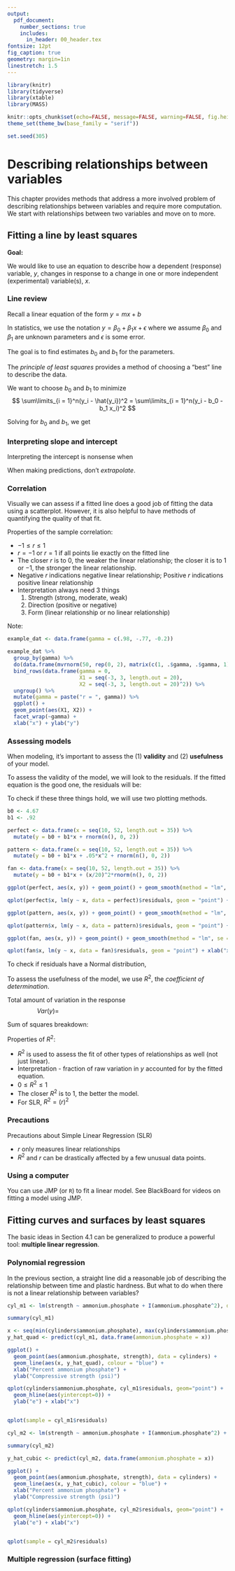 ```yaml
---
output: 
  pdf_document:
    number_sections: true
    includes:
      in_header: 00_header.tex
fontsize: 12pt
fig_caption: true
geometry: margin=1in
linestretch: 1.5
---
```


```r
library(knitr)
library(tidyverse)
library(xtable)
library(MASS)

knitr::opts_chunk$set(echo=FALSE, message=FALSE, warning=FALSE, fig.height = 2)
theme_set(theme_bw(base_family = "serif"))

set.seed(305)
```

\setcounter{section}{3}

# Describing relationships between variables

This chapter provides methods that address a more involved problem of describing relationships between variables and require more computation. We start with relationships between two variables and move on to more.

## Fitting a line by least squares

**Goal:**

\vspace{.2in}

We would like to use an equation to describe how a dependent (response) variable, $y$, changes in response to a change in one or more independent (experimental) variable(s), $x$.

### Line review 

Recall a linear equation of the form $y = mx + b$

\vspace{.25in}

In statistics, we use the notation $y = \beta_0 + \beta_1 x + \epsilon$ where we assume $\beta_0$ and $\beta_1$ are unknown parameters and $\epsilon$ is some error.

\vspace{.25in}

The goal is to find estimates $b_0$ and $b_1$ for the parameters.

\vspace{.25in}

\begin{ex}[Plastic hardness]
Eight batches of plastic are made. From each batch one test item is molded and its hardness, $y$, is measured at time $x$. The following are the 8 measurements and times:

\vspace{.2in}

```r
hardness <- data.frame(time = c(32, 72, 64, 48, 16, 40, 80, 56),
                      hardness = c(230, 323, 298, 255, 199, 248, 359, 305))

print(xtable(t(hardness), digits = 0), include.colnames = FALSE, comment = FALSE)

```
\newpage
~\\
\vspace{4in}

How do we find an equation for the line that best fits the data?

\vspace{2.5in}

\end{ex}

\begin{df}
A \emph{residual} is the vertical distance between the actual data point and a fitted line, $e = y - \hat{y}$.
\end{df}

\newpage

The *principle of least squares* provides a method of choosing a "best" line to describe the data.

\begin{df}
To apply the \emph{principle of least squares} in the fitting of an equation for $y$ to an $n$-point data set, values of the equation parameters are chosen to minimize
$$
\sum\limits_{i = 1}^n(y_i - \hat{y_i})^2
$$
where $y_1, y_2, \dots, y_n$ are the observed responses and $\hat{y}_1, \hat{y}_2, \dots, \hat{y}_n$ are corresponding responses predicted or fitted by the equation.
\end{df}

\vspace{.1in}

We want to choose $b_0$ and $b_1$ to minimize
$$
\sum\limits_{i = 1}^n(y_i - \hat{y_i})^2 = \sum\limits_{i = 1}^n(y_i - b_0 - b_1 x_i)^2
$$

\newpage

Solving for $b_0$ and $b_1$, we get
\vspace{-.5in}
\begin{align*}
b_0 &= \overline{y} - b_1 \overline{x} \\
b_1 &= \frac{\sum(x_i - \overline{x})(y_i - \overline{x})}{\sum(x_i - \overline{x})^2} = \frac{\sum x_i y_i - \frac{1}{n}\sum x_i \sum y_i}{\sum x_i^2 - \frac{1}{n}(\sum x_i)^2}
\end{align*}

\vspace{.1in}

\begin{ex}[Plastic hardness, cont'd]
Compute the least squares line for the data in Example 4.1.

```r
hardness %>%
  rename(x = time,
         y = hardness) %>%
  mutate(`$xy$` = x*y,
         `$x^2$` = x^2,
         `$y^2$` = y^2) %>%
  rename(`$x$` = x,
         `$y$` = y) %>%
  xtable(digits = 0) %>%
  print(include.rownames = FALSE, sanitize.colnames.function = identity)
```

\newpage
\end{ex}

### Interpreting slope and intercept

\begin{itemize}
\itemsep .25in
\item Slope:
\item Intercept
\end{itemize}

\vspace{.2in}

Interpreting the intercept is nonsense when

\vspace{2in}

\begin{ex}[Plastic hardness, cont'd]
Interpret the coefficients in the plastic hardness example. Is the interpretation of the intercept reasonable?

\newpage
\end{ex}

When making predictions, don't *extrapolate*.

\vspace{.1in}
\begin{df}
\emph{Extrapolation} is when a value of $x$ beyond the range of our actual observations is used to find a predicted value for $y$. We don't know the behavior of the line beyond our collected data.
\end{df}

\vspace{.1in}

\begin{df}
\emph{Interpolation} is when a value of $x$ within the range of our observations is used to find a predicted value for $y$.
\end{df}

\vspace{2in}

### Correlation

Visually we can assess if a fitted line does a good job of fitting the data using a scatterplot. However, it is also helpful to have methods of quantifying the quality of that fit.

\vspace{.1in}
\begin{df}
\emph{Correlation} gives the strength and direction of the linear relationship between two variables.
\end{df}

\vspace{.1in}
\begin{df}
The \emph{sample correlation} between $x$ and $y$ in a sample of $n$ data points $(x_i, y_i)$ is

$$
r = \frac{\sum(x_i - \overline{x})(y_i - \overline{y})}{\sqrt{\sum(x_i - \overline{x})^2\sum(y_i - \overline{y})^2}} = \frac{\sum x_i y_i - \frac{1}{n}\sum x_i \sum y_i}{\sqrt{\sum x_i^2 - \frac{1}{n}(\sum x_i)^2}\sqrt{\sum y_i^2 - \frac{1}{n}(\sum y_i)^2}}
$$
\end{df}

\newpage
Properties of the sample correlation:

- $-1 \le r \le 1$
- $r = -1$ or $r = 1$ if all points lie exactly on the fitted line
- The closer $r$ is to $0$, the weaker the linear relationship; the closer it is to $1$ or $-1$, the stronger the linear relationship.
- Negative $r$ indications negative linear relationship; Positive $r$ indications positive linear relationship
- Interpretation always need 3 things
    1. Strength (strong, moderate, weak)
    2. Direction (positive or negative)
    3. Form (linear relationship or no linear relationship)
    
Note:

\newpage

```r
example_dat <- data.frame(gamma = c(.98, -.77, -0.2))

example_dat %>%
  group_by(gamma) %>%
  do(data.frame(mvrnorm(50, rep(0, 2), matrix(c(1, .$gamma, .$gamma, 1), nrow=2)))) %>%
  bind_rows(data.frame(gamma = 0, 
                       X1 = seq(-3, 3, length.out = 20), 
                       X2 = seq(-3, 3, length.out = 20)^2)) %>%
  ungroup() %>%
  mutate(gamma = paste("r = ", gamma)) %>%
  ggplot() +
  geom_point(aes(X1, X2)) +
  facet_wrap(~gamma) +
  xlab("x") + ylab("y")
```

\begin{ex}[Plastic hardness, cont'd]
Compute and interpret the sample correlation for the plastic hardness example. Recall, 
$$
\sum x = 408, \sum y = 2217, \sum xy = 120832, \sum x^2 = 24000, \sum y^2 = 634069
$$
\newpage
\end{ex}

### Assessing models

When modeling, it's important to assess the (1) **validity** and (2) **usefulness** of your model.

To assess the validity of the model, we will look to the residuals. If the fitted equation is the good one, the residuals will be:

\begin{enumerate}
\itemsep .25in
\item
\item
\item
\end{enumerate}

\vspace{.2in}

To check if these three things hold, we will use two plotting methods.

\vspace{.2in}

\begin{df}
A \emph{residual plot} is a plot of the residuals, $e = y - \hat{y}$ vs. $x$ (or $\hat{y}$ in the case of multiple regression, Section 4.2).
\end{df}

\newpage
```r
b0 <- 4.67
b1 <- .92

perfect <- data.frame(x = seq(10, 52, length.out = 35)) %>%
  mutate(y = b0 + b1*x + rnorm(n(), 0, 2))

pattern <- data.frame(x = seq(10, 52, length.out = 35)) %>%
  mutate(y = b0 + b1*x + .05*x^2 + rnorm(n(), 0, 2))

fan <- data.frame(x = seq(10, 52, length.out = 35)) %>%
  mutate(y = b0 + b1*x + (x/20)^2*rnorm(n(), 0, 2))

ggplot(perfect, aes(x, y)) + geom_point() + geom_smooth(method = "lm", se = FALSE)

qplot(perfect$x, lm(y ~ x, data = perfect)$residuals, geom = "point") + xlab("x") + ylab("e") + geom_hline(aes(yintercept=0), lty=2)
```

\vspace{.5in}

```r
ggplot(pattern, aes(x, y)) + geom_point() + geom_smooth(method = "lm", se = FALSE)

qplot(pattern$x, lm(y ~ x, data = pattern)$residuals, geom = "point") + xlab("x") + ylab("e") + geom_hline(aes(yintercept=0), lty=2)
```

\vspace{.5in}
```r
ggplot(fan, aes(x, y)) + geom_point() + geom_smooth(method = "lm", se = FALSE)

qplot(fan$x, lm(y ~ x, data = fan)$residuals, geom = "point") + xlab("x") + ylab("e") + geom_hline(aes(yintercept=0), lty=2)


```

\newpage

To check if residuals have a Normal distribution,

\vspace{2in}

To assess the usefulness of the model, we use $R^2$, the *coefficient of determination*. 

\vspace{.2in}

\begin{df}
The \emph{coefficient of determination}, $R^2$, is the proportion of variation in the response that is explained by the model.
\end{df}


Total amount of variation in the response
$$
Var(y) = \qquad \qquad \qquad \qquad \qquad \qquad \qquad \qquad \qquad \qquad
$$

Sum of squares breakdown:


\newpage

Properties of $R^2$:

- $R^2$ is used to assess the fit of other types of relationships as well (not just linear).
- Interpretation - fraction of raw variation in $y$ accounted for by the fitted equation.
- $0 \le R^2 \le 1$
- The closer $R^2$ is to 1, the better the model.
- For SLR, $R^2 = (r)^2$

\vspace{.2in}

\begin{ex}[Plastic hardness, contd]
Compute and interpret $R^2$ for the example of the relationship between plastic hardness and time.

\newpage
\end{ex}





### Precautions

Precautions about Simple Linear Regression (SLR)

- $r$ only measures linear relationships
- $R^2$ and $r$ can be drastically affected by a few unusual data points.

### Using a computer

You can use JMP (or `R`) to fit a linear model. See BlackBoard for videos on fitting a model using JMP.

## Fitting curves and surfaces by least squares

The basic ideas in Section 4.1 can be generalized to produce a powerful tool: **multiple linear regression**.

### Polynomial regression

In the previous section, a straight line did a reasonable job of describing the relationship between time and plastic hardness. But what to do when there is not a linear relationship between variables?

\newpage

\begin{ex}[Cylinders, pg. 132]
B. Roth studied the compressive strength of concrete-like fly ash cylinders. These were made using various amounts of ammonium phosphate as an additive. 

\vspace{.1in}

```r
cylinders <- read_csv("../../data/cylinders.csv")

cbind(cylinders[1:9,], cylinders[10:18,]) %>%
  xtable(caption="Additive concentrations and compressive strengths for fly ash cylinders.") %>%
  print(comment=FALSE, include.rownames=FALSE)
```

\vspace{.25in}

```r
ggplot(cylinders, aes(ammonium.phosphate, strength)) +
  geom_point() +
  geom_smooth(method = "lm", se = FALSE)
```
\begin{figure}[H]
\centering
\includegraphics{04_relationships_files/figure-latex/cylinders-plot-1.pdf}
\caption{Scatterplot of compressive strength of concrete-like fly ash cylinders for various amounts of ammonium phosphate as an additive with a fitted line.}
\end{figure}

\newpage

```r
cyl_m0 <- lm(strength ~ ammonium.phosphate, data = cylinders)

qplot(cylinders$ammonium.phosphate, cyl_m0$residuals, geom="point") +
  geom_hline(aes(yintercept=0)) +
  ylab("e") + xlab("x")


qplot(sample = cyl_m0$residuals)

```
\begin{figure}[H]
\centering
\includegraphics{04_relationships_files/figure-latex/cylinders-resid-1.pdf}
\includegraphics{04_relationships_files/figure-latex/cylinders-resid-2.pdf}
\caption{Residual plots for linear fit of cylinder compressive strength on amounts of ammonium phosphate.}
\end{figure}

\vspace{.5in}

\end{ex}

A natural generalization of the linear equation
$$
y \approx \beta_0 + \beta_1 x
$$
is the **polynomial equation**
$$
y \approx \beta_0 + \beta_1 x + \beta_2 x^2 + \cdots + \beta_{p-1}x^{p-1}.
$$

The $p$ coefficients are again estimated using the *principle of least squares*, where the function

$$
S(b_0, \dots, b_{p-1}) = \sum\limits_{i = 1}^n(y_i - \hat{y})^2 = \sum\limits_{i = 1}^n (y_i - \beta_0 - \beta_1 x - \cdots - \beta_{p-1}x^{p-1})^2
$$

must be minimized to find the estimates $b_0, \dots, b_{p-1}$.

\newpage

\begin{ex}[Cylinders, cont'd]

The linear fit for the relationship between ammonium phosphate and compressive strength of cylinders was not great ($R^2 = `r summary(cyl_m0)$r.squared`$). We can fit a quadratic model.

\vspace{.1in}

\end{ex}

```r
cyl_m1 <- lm(strength ~ ammonium.phosphate + I(ammonium.phosphate^2), data = cylinders)

summary(cyl_m1)
```

```r
x <- seq(min(cylinders$ammonium.phosphate), max(cylinders$ammonium.phosphate), length.out = 100)
y_hat_quad <- predict(cyl_m1, data.frame(ammonium.phosphate = x))

ggplot() +
  geom_point(aes(ammonium.phosphate, strength), data = cylinders) +
  geom_line(aes(x, y_hat_quad), colour = "blue") +
  xlab("Percent ammonium phosphate") +
  ylab("Compressive strength (psi)")
```


\vspace{.5in}

```r

qplot(cylinders$ammonium.phosphate, cyl_m1$residuals, geom="point") +
  geom_hline(aes(yintercept=0)) +
  ylab("e") + xlab("x")


qplot(sample = cyl_m1$residuals)

```

\newpage

\begin{ex}[Cylinders, cont'd]

How about a cubic model.

\vspace{.1in}

\end{ex}

```r
cyl_m2 <- lm(strength ~ ammonium.phosphate + I(ammonium.phosphate^2) + I(ammonium.phosphate^3), data = cylinders)

summary(cyl_m2)
```

```r
y_hat_cubic <- predict(cyl_m2, data.frame(ammonium.phosphate = x))

ggplot() +
  geom_point(aes(ammonium.phosphate, strength), data = cylinders) +
  geom_line(aes(x, y_hat_cubic), colour = "blue") +
  xlab("Percent ammonium phosphate") +
  ylab("Compressive strength (psi)")
```


\vspace{.5in}

```r

qplot(cylinders$ammonium.phosphate, cyl_m2$residuals, geom="point") +
  geom_hline(aes(yintercept=0)) +
  ylab("e") + xlab("x")


qplot(sample = cyl_m2$residuals)

```

\newpage

### Multiple regression (surface fitting)
